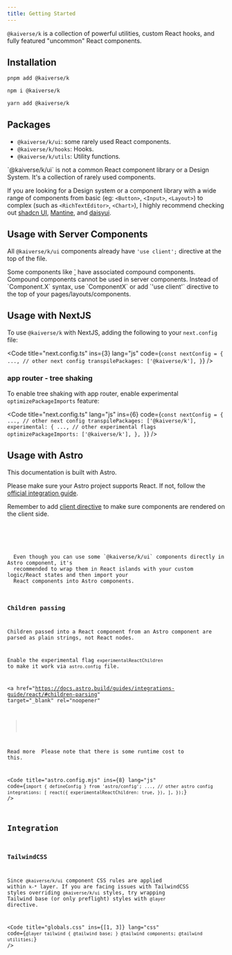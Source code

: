 ```yaml
---
title: Getting Started
---
```



`@kaiverse/k` is a collection of powerful utilities, custom React hooks, and fully featured "uncommon" React components.

## Installation

<Tabs syncKey="pkg">
<TabItem label="pnpm">

```sh
pnpm add @kaiverse/k
```

</TabItem>

<TabItem label="npm">

```sh
npm i @kaiverse/k
```

</TabItem>

<TabItem label="Yarn">

```sh
yarn add @kaiverse/k
```

</TabItem>
</Tabs>

## Packages

- `@kaiverse/k/ui`: some rarely used React components.
- `@kaiverse/k/hooks`: Hooks.
- `@kaiverse/k/utils`: Utility functions.

<Aside>
  `@kaiverse/k/ui` is not a common React component library or a Design System. It's a collection of
  rarely used components.
</Aside>

If you are looking for a Design system or a component library with a wide range of components from basic (eg: `<Button>`, `<Input>`, `<Layout>`) to complex (such as `<RichTextEditor>`, `<Chart>`),
I highly recommend checking out <a href="https://ui.shadcn.com/" target="_blank" rel="noopener">shadcn UI</a>, <a href="https://mantine.dev/" target="_blank" rel="noopener">Mantine</a>, and <a href="https://daisyui.com/" target="_blank" rel="noopener">daisyui</a>.

## Usage with Server Components

All `@kaiverse/k/ui` components already have `'use client';` directive at the top of the file.

<Aside type="caution">
  Some components like <a href={`${BASE_URL}/components/dialog`}>`<Dialog>`</a> have associated compound components. Compound
  components cannot be used in server components. Instead of `Component.X` syntax, use `ComponentX`
  or add `'use client'` directive to the top of your pages/layouts/components.
</Aside>

## Usage with NextJS

To use `@kaiverse/k` with NextJS, adding the following to your `next.config` file:

<Code
  title="next.config.ts"
  ins={3}
  lang="js"
  code={`const nextConfig = {
    ..., // other next config
    transpilePackages: ['@kaiverse/k'],
}`}
/>

### app router - tree shaking

To enable tree shaking with app router, enable experimental `optimizePackageImports` feature:

<Code
  title="next.config.ts"
  lang="js"
  ins={6}
  code={`const nextConfig = {
    ..., // other next config
    transpilePackages: ['@kaiverse/k'],
    experimental: {
      ..., // other experimental flags 
      optimizePackageImports: ['@kaiverse/k'],
    },
}`}
/>

## Usage with Astro

<Aside title="No one asked but">This documentation is built with Astro.</Aside>

Please make sure your Astro project supports React. If not, follow the <a href="https://docs.astro.build/guides/integrations-guide/react/" target="_blank" rel="noopener">official integration guide</a>.

Remember to add <a href="https://docs.astro.build/reference/directives-reference/#client-directives" target="_blank" rel="noopener">client directive</a>
to make sure components are rendered on the client side.

<Tabs>
  <TabItem label="Playground">
    <AstroUsage />
  </TabItem>
  <TabItem label="Source code">
    <Code title="astro-usage.astro" lang="tsx" code={AstroUsageCode} />
  </TabItem>
</Tabs>

<Aside type="tip">
  Even though you can use some `@kaiverse/k/ui` components directly in Astro component, it's
  recommended to wrap them in React islands with your custom logic/React states and then import your
  React components into Astro components.
</Aside>

### Children passing

Children passed into a React component from an Astro component are parsed as plain strings, not React nodes.

Enable the experimental flag `experimentalReactChildren` to make it work via `astro.config` file.

<a
  href="https://docs.astro.build/guides/integrations-guide/react/#children-parsing"
  target="_blank"
  rel="noopener"
>
  Read more
</a>
Please note that there is some runtime cost to this.

<Code
  title="astro.config.mjs"
  ins={8}
  lang="js"
  code={`import { defineConfig } from 'astro/config';
    ..., // other astro config
    integrations: [
      react({
        experimentalReactChildren: true,
      }),
    ],
  });`}
/>

## Integration

### TailwindCSS

Since `@kaiverse/k/ui` component CSS rules are applied within `k-*` layer. If you are facing issues with TailwindCSS styles overriding `@kaiverse/k/ui` styles,
try wrapping Tailwind base (or only preflight) styles with `@layer` directive.

<Code
  title="globals.css"
  ins={[1, 3]}
  lang="css"
  code={`@layer tailwind {
    @tailwind base;
  }
  @tailwind components;
  @tailwind utilities;`}
/>
